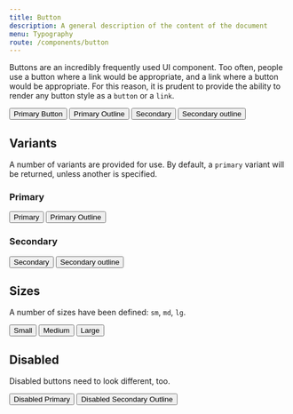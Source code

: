```yaml
---
title: Button
description: A general description of the content of the document
menu: Typography
route: /components/button
---
```



Buttons are an incredibly frequently used UI component. Too often, people use
a button where a link would be appropriate, and a link where a button would be
appropriate. For this reason, it is prudent to provide the ability to render any
button style as a `button` or a `link`.

<Flex margin="mx-1">
  <Button>
    Primary Button
  </Button>
  
  <Button isOutline>
      Primary Outline
    </Button>
  
  <Button variant="secondary">
    Secondary
  </Button>
  
  <Button variant="secondary" isOutline>
    Secondary outline
  </Button>
</Flex>

<PropsTable component={Button} />

## Variants

A number of variants are provided for use. By default, a `primary` variant will
be returned, unless another is specified.

### Primary

<Flex margin="mx-1">
  <Button>
    Primary
  </Button>
  <Button isOutline>
    Primary Outline
  </Button>
</Flex>

### Secondary

<Flex margin="mx-1">
  <Button variant="secondary">
    Secondary
  </Button>
  <Button variant="secondary" isOutline>
    Secondary outline
  </Button>
</Flex>

## Sizes

A number of sizes have been defined: `sm`, `md`, `lg`.



<Flex margin="mx-1">  
  <Button size="sm">
    Small
  </Button>
  
  <Button size="md">
    Medium
  </Button>
  
  <Button size="lg">
    Large
  </Button>
</Flex>


## Disabled

Disabled buttons need to look different, too.

<Flex margin="mx-1">
  <Button size="md" isDisabled>
    Disabled Primary
  </Button>

  <Button size="md" variant="secondary" isDisabled isOutline>
    Disabled Secondary Outline
  </Button>
</Flex>